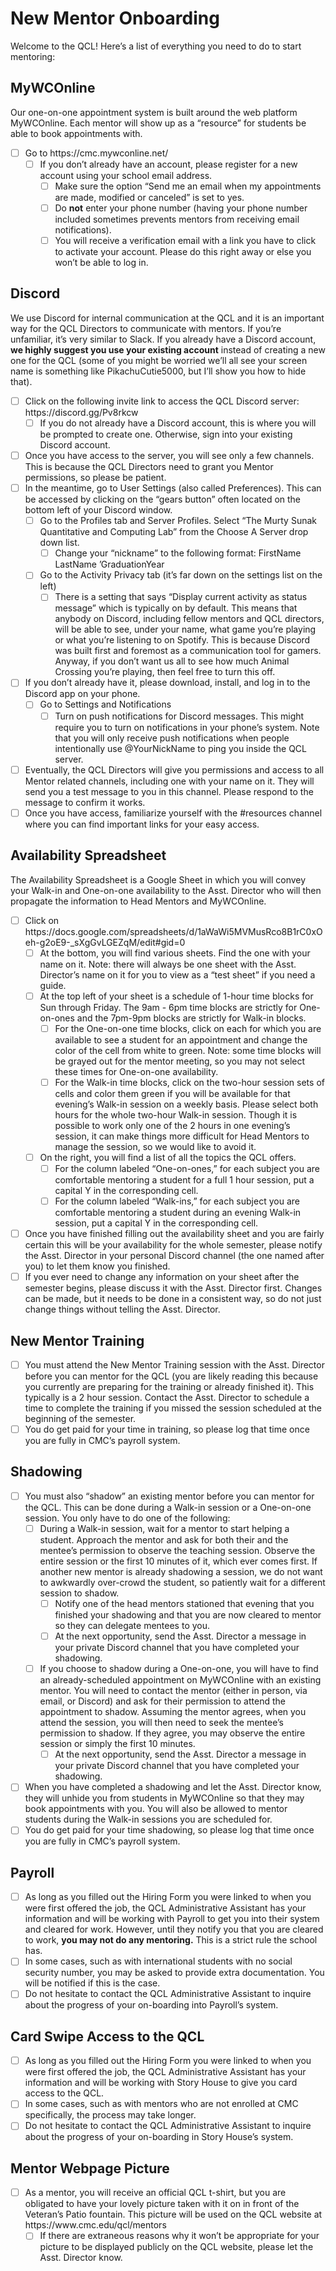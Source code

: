 # New Mentor Onboarding

Welcome to the QCL! Here's a list of everything you need to do to start mentoring:

## MyWCOnline
Our one-on-one appointment system is built around the web platform MyWCOnline. Each mentor will show up as a "resource" for students be able to book appointments with.

- [ ]   Go to https://cmc.mywconline.net/
  - [ ]   If you don't already have an account, please register for a new account using your school email address.
    - [ ]   Make sure the option "Send me an email when my appointments are made, modified or canceled" is set to yes.
    - [ ]   Do **not** enter your phone number (having your phone number included sometimes prevents mentors from receiving email notifications).
    - [ ]   You will receive a verification email with a link you have to click to activate your account. Please do this right away or else you won't be able to log in.

## Discord
We use Discord for internal communication at the QCL and it is an important way for the QCL Directors to communicate with mentors. If you're unfamiliar, it's very similar to Slack. If you already have a Discord account, **we highly suggest you use your existing account** instead of creating a new one for the QCL (some of you might be worried we'll all see your screen name is something like PikachuCutie5000, but I'll show you how to hide that).

- [ ] Click on the following invite link to access the QCL Discord server: https://discord.gg/Pv8rkcw
  - [ ] If you do not already have a Discord account, this is where you will be prompted to create one. Otherwise, sign into your existing Discord account.
- [ ] Once you have access to the server, you will see only a few channels. This is because the QCL Directors need to grant you Mentor permissions, so please be patient.
- [ ] In the meantime, go to User Settings (also called Preferences). This can be accessed by clicking on the "gears button" often located on the bottom left of your Discord window.
  - [ ] Go to the Profiles tab and Server Profiles. Select "The Murty Sunak Quantitative and Computing Lab" from the Choose A Server drop down list.
    - [ ] Change your "nickname" to the following format: FirstName LastName 'GraduationYear
  - [ ] Go to the Activity Privacy tab (it's far down on the settings list on the left)
    - [ ] There is a setting that says "Display current activity as status message" which is typically on by default. This means that anybody on Discord, including fellow mentors and QCL directors, will be able to see, under your name, what game you're playing or what you're listening to on Spotify. This is because Discord was built first and foremost as a communication tool for gamers. Anyway, if you don't want us all to see how much Animal Crossing you're playing, then feel free to turn this off.
- [ ] If you don't already have it, please download, install, and log in to the Discord app on your phone.
  - [ ] Go to Settings and Notifications
    - [ ] Turn on push notifications for Discord messages. This might require you to turn on notifications in your phone's system. Note that you will only receive push notifications when people intentionally use \@YourNickName to ping you inside the QCL server.
- [ ] Eventually, the QCL Directors will give you permissions and access to all Mentor related channels, including one with your name on it. They will send you a test message to you in this channel. Please respond to the message to confirm it works.
- [ ] Once you have access, familiarize yourself with the #resources channel where you can find important links for your easy access.

## Availability Spreadsheet
The Availability Spreadsheet is a Google Sheet in which you will convey your Walk-in and One-on-one availability to the Asst. Director who will then propagate the information to Head Mentors and MyWCOnline.

- [ ] Click on https://docs.google.com/spreadsheets/d/1aWaWi5MVMusRco8B1rC0xOeh-g2oE9-_sXgGvLGEZqM/edit#gid=0 
  - [ ] At the bottom, you will find various sheets. Find the one with your name on it. Note: there will always be one sheet with the Asst. Director's name on it for you to view as a "test sheet" if you need a guide.
  - [ ] At the top left of your sheet is a schedule of 1-hour time blocks for Sun through Friday. The 9am - 6pm time blocks are strictly for One-on-ones and the 7pm-9pm blocks are strictly for Walk-in blocks.
    - [ ] For the One-on-one time blocks, click on each for which you are available to see a student for an appointment and change the color of the cell from white to green. Note: some time blocks will be grayed out for the mentor meeting, so you may not select these times for One-on-one availability.
    - [ ] For the Walk-in time blocks, click on the two-hour session sets of cells and color them green if you will be available for that evening's Walk-in session on a weekly basis. Please select both hours for the whole two-hour Walk-in session. Though it is possible to work only one of the 2 hours in one evening's session, it can make things more difficult for Head Mentors to manage the session, so we would like to avoid it.
  - [ ] On the right, you will find a list of all the topics the QCL offers. 
    - [ ] For the column labeled "One-on-ones," for each subject you are comfortable mentoring a student for a full 1 hour session, put a capital Y in the corresponding cell.
    - [ ] For the column labeled "Walk-ins," for each subject you are comfortable mentoring a student during an evening Walk-in session, put a capital Y in the corresponding cell.
- [ ] Once you have finished filling out the availability sheet and you are fairly certain this will be your availability for the whole semester, please notify the Asst. Director in your personal Discord channel (the one named after you) to let them know you finished.
- [ ] If you ever need to change any information on your sheet after the semester begins, please discuss it with the Asst. Director first. Changes can be made, but it needs to be done in a consistent way, so do not just change things without telling the Asst. Director.
 
## New Mentor Training
- [ ] You must attend the New Mentor Training session with the Asst. Director before you can mentor for the QCL (you are likely reading this because you currently are preparing for the training or already finished it). This typically is a 2 hour session. Contact the Asst. Director to schedule a time to complete the training if you missed the session scheduled at the beginning of the semester.
- [ ] You do get paid for your time in training, so please log that time once you are fully in CMC's payroll system.
 
## Shadowing
- [ ] You must also "shadow" an existing mentor before you can mentor for the QCL. This can be done during a Walk-in session or a One-on-one session. You only have to do one of the following:
  - [ ] During a Walk-in session, wait for a mentor to start helping a student. Approach the mentor and ask for both their and the mentee's permission to observe the teaching session. Observe the entire session or the first 10 minutes of it, which ever comes first. If another new mentor is already shadowing a session, we do not want to awkwardly over-crowd the student, so patiently wait for a different session to shadow.
    - [ ] Notify one of the head mentors stationed that evening that you finished your shadowing and that you are now cleared to mentor so they can delegate mentees to you.
    - [ ] At the next opportunity, send the Asst. Director a message in your private Discord channel that you have completed your shadowing.
  - [ ] If you choose to shadow during a One-on-one, you will have to find an already-scheduled appointment on MyWCOnline with an existing mentor. You will need to contact the mentor (either in person, via email, or Discord) and ask for their permission to attend the appointment to shadow. Assuming the mentor agrees, when you attend the session, you will then need to seek the mentee's permission to shadow. If they agree, you may observe the entire session or simply the first 10 minutes.
    - [ ] At the next opportunity, send the Asst. Director a message in your private Discord channel that you have completed your shadowing.
- [ ] When you have completed a shadowing and let the Asst. Director know, they will unhide you from students in MyWCOnline so that they may book appointments with you. You will also be allowed to mentor students during the Walk-in sessions you are scheduled for.
- [ ] You do get paid for your time shadowing, so please log that time once you are fully in CMC's payroll system.
 
## Payroll
- [ ] As long as you filled out the Hiring Form you were linked to when you were first offered the job, the QCL Administrative Assistant has your information and will be working with Payroll to get you into their system and cleared for work. However, until they notify you that you are cleared to work, **you may not do any mentoring.** This is a strict rule the school has.
 - [ ] In some cases, such as with international students with no social security number, you may be asked to provide extra documentation. You will be notified if this is the case.
- [ ] Do not hesitate to contact the QCL Administrative Assistant to inquire about the progress of your on-boarding into Payroll's system.

## Card Swipe Access to the QCL
- [ ] As long as you filled out the Hiring Form you were linked to when you were first offered the job, the QCL Administrative Assistant has your information and will be working with Story House to give you card access to the QCL.
 - [ ] In some cases, such as with mentors who are not enrolled at CMC specifically, the process may take longer.
- [ ] Do not hesitate to contact the QCL Administrative Assistant to inquire about the progress of your on-boarding in Story House's system.

## Mentor Webpage Picture
- [ ] As a mentor, you will receive an official QCL t-shirt, but you are obligated to have your lovely picture taken with it on in front of the Veteran's Patio fountain. This picture will be used on the QCL website at https://www.cmc.edu/qcl/mentors
  - [ ] If there are extraneous reasons why it won't be appropriate for your picture to be displayed publicly on the QCL website, please let the Asst. Director know.